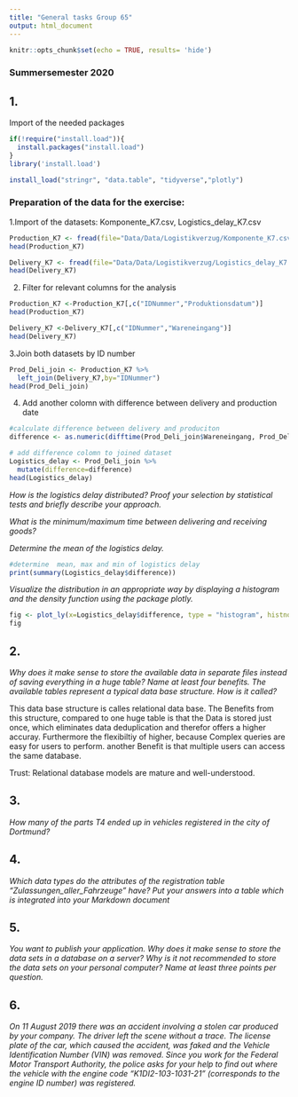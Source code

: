 ```yaml
---
title: "General tasks Group 65"
output: html_document
---
```


```r
knitr::opts_chunk$set(echo = TRUE, results= 'hide')
```

### Summersemester 2020

## 1.

Import of the needed packages

```r
if(!require("install.load")){
  install.packages("install.load")
}
library('install.load')

install_load("stringr", "data.table", "tidyverse","plotly")
```


### Preparation of the data for the exercise:
1.Import of the datasets: Komponente_K7.csv, Logistics_delay_K7.csv

```r
Production_K7 <- fread(file="Data/Data/Logistikverzug/Komponente_K7.csv")
head(Production_K7)

Delivery_K7 <- fread(file="Data/Data/Logistikverzug/Logistics_delay_K7.csv")
head(Delivery_K7)
```

2. Filter for relevant columns for the analysis

```r
Production_K7 <-Production_K7[,c("IDNummer","Produktionsdatum")]
head(Production_K7)

Delivery_K7 <-Delivery_K7[,c("IDNummer","Wareneingang")]
head(Delivery_K7)
```




3.Join both datasets by ID number

```r
Prod_Deli_join <- Production_K7 %>%
  left_join(Delivery_K7,by="IDNummer")
head(Prod_Deli_join)
```

4. Add another colomn with difference between delivery and production date

```r
#calculate difference between delivery and produciton
difference <- as.numeric(difftime(Prod_Deli_join$Wareneingang, Prod_Deli_join$Produktionsdatum, units = "days"))

# add difference colomn to joined dataset 
Logistics_delay <- Prod_Deli_join %>%
  mutate(difference=difference)
head(Logistics_delay)
```



*How is the logistics delay distributed? Proof your selection by statistical tests and
briefly describe your approach.*





*What is the minimum/maximum time between delivering and receiving goods?*

*Determine the mean of the logistics delay.*

```r
#determine  mean, max and min of logistics delay
print(summary(Logistics_delay$difference))
```

*Visualize the distribution in an appropriate way by displaying a histogram and the
density function using the package plotly.*

```r
fig <- plot_ly(x=Logistics_delay$difference, type = "histogram", histnorm = "probability")
fig
```

## 2.

*Why does it make sense to store the available data in separate files instead of saving
everything in a huge table? Name at least four benefits. The available tables represent a typical
data base structure. How is it called?*


This data base structure is calles relational data base. The Benefits from this structure, compared to one huge table is that the Data is stored just once, which  eliminates data deduplication and therefor offers a higher accuray. Furthermore the flexibiltiy of higher, because Complex queries are easy for users to perform. another Benefit is that multiple users can access the same database.

Trust: Relational database models are mature and well-understood.

## 3.

*How many of the parts T4 ended up in vehicles registered in the city of Dortmund?*

## 4.

*Which data types do the attributes of the registration table "Zulassungen_aller_Fahrzeuge"
have? Put your answers into a table which is integrated into your Markdown document*

## 5.

*You want to publish your application. Why does it make sense to store the data sets in a
database on a server? Why is it not recommended to store the data sets on your personal
computer? Name at least three points per question.*


## 6.

*On 11 August 2019 there was an accident involving a stolen car produced by your company.
The driver left the scene without a trace. The license plate of the car, which caused the
accident, was faked and the Vehicle Identification Number (VIN) was removed. Since you work
for the Federal Motor Transport Authority, the police asks for your help to find out where the
vehicle with the engine code "K1DI2-103-1031-21" (corresponds to the engine ID number) was
registered.*


